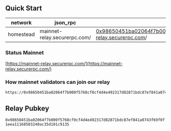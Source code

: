 ## Quick Start

| **network** | **json_rpc** | **enr_rpc** |
| --- | --- | --- |
| homestead | mainnet-relay.securerpc.com/ | 0x98650451ba02064f7b000f5768cf0cf4d4e492317d82871bdc87ef841a0743f69f0f1eea11168503240ac35d101c9135@mainnet-relay.securerpc.com/ |

### Status Mainnet

[https://mainnet-relay.securerpc.com/](https://mainnet-relay.securerpc.com/)


### How mainnet validators can join our relay

```bash
https://0x98650451ba02064f7b000f5768cf0cf4d4e492317d82871bdc87ef841a0743f69f0f1eea11168503240ac35d101c9135@mainnet-relay.securerpc.com/
```
## Relay Pubkey

`0x98650451ba02064f7b000f5768cf0cf4d4e492317d82871bdc87ef841a0743f69f0f1eea11168503240ac35d101c9135`

